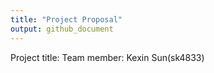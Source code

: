 ```yaml
---
title: "Project Proposal"
output: github_document
---
```


Project title:
Team member: Kexin Sun(sk4833)

